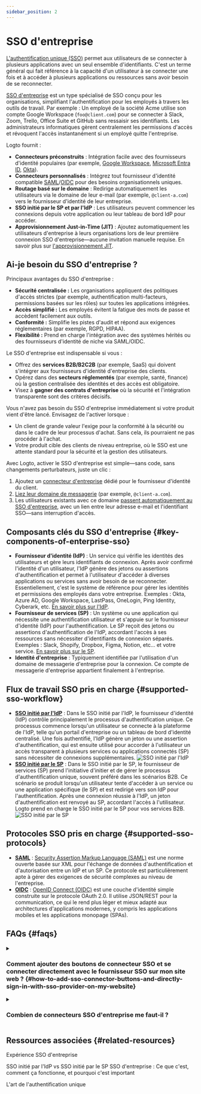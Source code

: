 ```yaml
---
sidebar_position: 2
---
```


# SSO d'entreprise

[L'authentification unique (SSO)](https://auth.wiki/single-sign-on) permet aux utilisateurs de se connecter à plusieurs applications avec un seul ensemble d'identifiants. C'est un terme général qui fait référence à la capacité d'un utilisateur à se connecter une fois et à accéder à plusieurs applications ou ressources sans avoir besoin de se reconnecter.

[SSO d'entreprise](https://auth-wiki.logto.io/enterprise-sso) est un type spécialisé de SSO conçu pour les organisations, simplifiant l'authentification pour les employés à travers les outils de travail. Par exemple : Un employé de la société Acme utilise son compte Google Workspace (`foo@client.com`) pour se connecter à Slack, Zoom, Trello, Office Suite et GitHub sans ressaisir ses identifiants. Les administrateurs informatiques gèrent centralement les permissions d'accès et révoquent l'accès instantanément si un employé quitte l'entreprise.

Logto fournit :

- **Connecteurs préconstruits** : Intégration facile avec des fournisseurs d'identité populaires (par exemple, [Google Workspace](/integrations/google-workspace), [Microsoft Entra ID](/integrations/entra-id-saml), [Okta](/integrations/okta)).
- **Connecteurs personnalisés** : Intégrez tout fournisseur d'identité compatible [SAML](/integrations/saml-sso)/[OIDC](/integrations/oidc-sso) pour des besoins organisationnels uniques.
- **Routage basé sur le domaine** : Redirige automatiquement les utilisateurs via le domaine de leur e-mail (par exemple, `@client-a.com`) vers le fournisseur d'identité de leur entreprise.
- **SSO initié par le SP et par l'IdP** : Les utilisateurs peuvent commencer les connexions depuis votre application ou leur tableau de bord IdP pour accéder.
- **Approvisionnement Just-in-Time (JIT)** : Ajoutez automatiquement les utilisateurs d'entreprise à leurs organisations lors de leur première connexion SSO d'entreprise—aucune invitation manuelle requise. En savoir plus sur [l'approvisionnement JIT](/organizations/just-in-time-provisioning#enterprise-sso-provisioning).

## Ai-je besoin du SSO d'entreprise ?

Principaux avantages du SSO d'entreprise :

- **Sécurité centralisée :** Les organisations appliquent des politiques d'accès strictes (par exemple, authentification multi-facteurs, permissions basées sur les rôles) sur toutes les applications intégrées.
- **Accès simplifié :** Les employés évitent la fatigue des mots de passe et accèdent facilement aux outils.
- **Conformité :** Simplifie les pistes d'audit et répond aux exigences réglementaires (par exemple, RGPD, HIPAA).
- **Flexibilité :** Prend en charge l'intégration avec des systèmes hérités ou des fournisseurs d'identité de niche via SAML/OIDC.

Le SSO d'entreprise est indispensable si vous :

- Offrez des **services B2B/B2C2B** (par exemple, SaaS) qui doivent s'intégrer aux fournisseurs d'identité d'entreprise des clients.
- Opérez dans des **secteurs réglementés** (par exemple, santé, finance) où la gestion centralisée des identités et des accès est obligatoire.
- Visez à **gagner des contrats d'entreprise** où la sécurité et l'intégration transparente sont des critères décisifs.

Vous n'avez pas besoin du SSO d'entreprise immédiatement si votre produit vient d'être lancé. Envisagez de l'activer lorsque :

- Un client de grande valeur l'exige pour la conformité à la sécurité ou dans le cadre de leur processus d'achat. Sans cela, ils pourraient ne pas procéder à l'achat.
- Votre produit cible des clients de niveau entreprise, où le SSO est une attente standard pour la sécurité et la gestion des utilisateurs.

Avec Logto, activer le SSO d'entreprise est simple—sans code, sans changements perturbateurs, juste un clic :

1. Ajoutez un [connecteur d'entreprise](/connectors/enterprise-connectors) dédié pour le fournisseur d'identité du client.
2. [Liez leur domaine de messagerie](/end-user-flows/enterprise-sso/sp-initiated-sso#set-up-sp-initiated-sso) (par exemple, `@client-a.com`).
3. Les utilisateurs existants avec ce domaine [passent automatiquement au SSO d'entreprise](/end-user-flows/enterprise-sso/enterprise-sso-identity#enterprise-sso-account-linking), avec un lien entre leur adresse e-mail et l'identifiant SSO—sans interruption d'accès.

## Composants clés du SSO d'entreprise \{#key-components-of-enterprise-sso}

- **Fournisseur d'identité (IdP)** : Un service qui vérifie les identités des utilisateurs et gère leurs identifiants de connexion. Après avoir confirmé l'identité d'un utilisateur, l'IdP génère des jetons ou assertions d'authentification et permet à l'utilisateur d'accéder à diverses applications ou services sans avoir besoin de se reconnecter. Essentiellement, c'est le système de référence pour gérer les identités et permissions des employés dans votre entreprise. Exemples : Okta, Azure AD, Google Workspace, LastPass, OneLogin, Ping Identity, Cyberark, etc. [En savoir plus sur l'IdP](https://auth.wiki/identity-provider).
- **Fournisseur de services (SP)** : Un système ou une application qui nécessite une authentification utilisateur et s'appuie sur le fournisseur d'identité (IdP) pour l'authentification. Le SP reçoit des jetons ou assertions d'authentification de l'IdP, accordant l'accès à ses ressources sans nécessiter d'identifiants de connexion séparés. Exemples : Slack, Shopify, Dropbox, Figma, Notion, etc... et votre service. [En savoir plus sur le SP](https://auth.wiki/service-provider).
- **Identité d'entreprise** : Typiquement identifiée par l'utilisation d'un domaine de messagerie d'entreprise pour la connexion. Ce compte de messagerie d'entreprise appartient finalement à l'entreprise.

## Flux de travail SSO pris en charge \{#supported-sso-workflow}

- [**SSO initié par l'IdP**](/end-user-flows/enterprise-sso/idp-initiated-sso) : Dans le SSO initié par l'IdP, le fournisseur d'identité (IdP) contrôle principalement le processus d'authentification unique. Ce processus commence lorsqu'un utilisateur se connecte à la plateforme de l'IdP, telle qu'un portail d'entreprise ou un tableau de bord d'identité centralisé. Une fois authentifié, l'IdP génère un jeton ou une assertion d'authentification, qui est ensuite utilisé pour accorder à l'utilisateur un accès transparent à plusieurs services ou applications connectés (SP) sans nécessiter de connexions supplémentaires.
  <img src="/img/assets/idp-initiated-sso.png" alt="SSO initié par l'IdP" />
- [**SSO initié par le SP**](/end-user-flows/enterprise-sso/sp-initiated-sso) : Dans le SSO initié par le SP, le fournisseur de services (SP) prend l'initiative d'initier et de gérer le processus d'authentification unique, souvent préféré dans les scénarios B2B. Ce scénario se produit lorsqu'un utilisateur tente d'accéder à un service ou une application spécifique (le SP) et est redirigé vers son IdP pour l'authentification. Après une connexion réussie à l'IdP, un jeton d'authentification est renvoyé au SP, accordant l'accès à l'utilisateur. Logto prend en charge le SSO initié par le SP pour vos services B2B.
  <img src="/img/assets/sp-initiated-sso.png" alt="SSO initié par le SP" />

## Protocoles SSO pris en charge \{#supported-sso-protocols}

- [**SAML**](/integrations/saml-sso) : [Security Assertion Markup Language (SAML)](https://auth.wiki/saml) est une norme ouverte basée sur XML pour l'échange de données d'authentification et d'autorisation entre un IdP et un SP. Ce protocole est particulièrement apte à gérer des exigences de sécurité complexes au niveau de l'entreprise.
- [**OIDC**](/integrations/oidc-sso) : [OpenID Connect (OIDC)](https://auth.wiki/openid-connect) est une couche d'identité simple construite sur le protocole OAuth 2.0. Il utilise JSON/REST pour la communication, ce qui le rend plus léger et mieux adapté aux architectures d'applications modernes, y compris les applications mobiles et les applications monopage (SPAs).

## FAQs \{#faqs}

<details>
  <summary>

### Comment ajouter des boutons de connecteur SSO et se connecter directement avec le fournisseur SSO sur mon site web ? \{#how-to-add-sso-connector-buttons-and-directly-sign-in-with-sso-provider-on-my-website}

</summary>

Logto vous permet d'ajouter des boutons de connexion sociale à votre site web et d'initier directement le processus de connexion SSO sans afficher le formulaire de connexion par défaut. Consultez notre guide [Connexion directe](/end-user-flows/authentication-parameters/direct-sign-in/) pour des instructions détaillées.

</details>

<details>
  <summary>

### Combien de connecteurs SSO d'entreprise me faut-il ?

</summary>

Chaque client nécessite un connecteur unique pour garantir des configurations isolées, la gestion des employés et le contrôle des permissions. Par exemple :

- **Client A (Okta) :** "Connecteur d'entreprise A" utilisant Okta pour `@client-a.com`.
- **Client B (Okta)** : Un autre "Connecteur d'entreprise B" utilisant Okta pour `@client-b.com`.
- **Client C (Azure AD) :** "Connecteur d'entreprise C" utilisant Microsoft Azure AD pour `@client-c.com`.

Si vous avez besoin d'un accès multi-clients sans configuration par client, envisagez d'utiliser des [connecteurs sociaux](/connectors/social-connectors) (par exemple, Google, Facebook) à la place, car ils ne nécessitent pas de configurations IdP spécifiques au client.

</details>

## Ressources associées \{#related-resources}

<Url href="https://www.youtube.com/watch?v=-mD8Sfab7sI&t=12s"> Expérience SSO d'entreprise</Url>

<Url href="https://blog.logto.io/idp-vs-sp-initiated-sso">
  SSO initié par l'IdP vs SSO initié par le SP
</Url>

<Url href="https://blog.logto.io/enterprise-sso">
  SSO d'entreprise : Ce que c'est, comment ça fonctionne, et pourquoi c'est important
</Url>

<Url href="https://blog.logto.io/single-sign-on">L'art de l'authentification unique</Url>